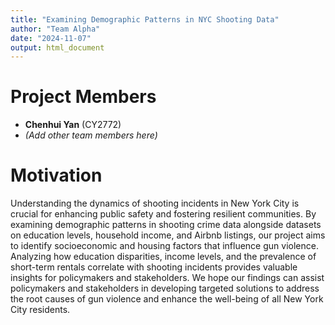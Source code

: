 ```yaml
---
title: "Examining Demographic Patterns in NYC Shooting Data"
author: "Team Alpha"
date: "2024-11-07"
output: html_document
---
```


# Project Members

- **Chenhui Yan** (CY2772)
- *(Add other team members here)*

# Motivation

Understanding the dynamics of shooting incidents in New York City is crucial for enhancing public safety and fostering resilient communities. By examining demographic patterns in shooting crime data alongside datasets on education levels, household income, and Airbnb listings, our project aims to identify socioeconomic and housing factors that influence gun violence. Analyzing how education disparities, income levels, and the prevalence of short-term rentals correlate with shooting incidents provides valuable insights for policymakers and stakeholders. We hope our findings can assist policymakers and stakeholders in developing targeted solutions to address the root causes of gun violence and enhance the well-being of all New York City residents.